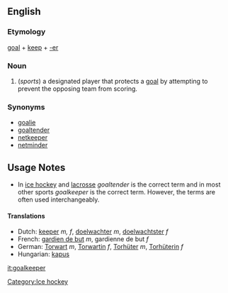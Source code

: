 ==English==
===Etymology===
[[goal]] + [[keep]] + [[-er]]

===Noun===
# (''sports'') a designated player that protects a [[goal]] by attempting to prevent the opposing team from scoring.

===Synonyms===
*[[goalie]]
*[[goaltender]]
*[[netkeeper]]
*[[netminder]]

==Usage Notes==
*In [[ice hockey]] and [[lacrosse]] ''goaltender'' is the correct term and in most other sports ''goalkeeper'' is the correct term. However, the terms are often used interchangeably.

====Translations====
*Dutch: [[keeper]] ''m, f'', [[doelwachter]] ''m'', [[doelwachtster]] ''f''
*French: [[gardien de but]] ''m'', gardienne de but ''f''
*German: [[Torwart]] ''m'', [[Torwartin]] ''f'', [[Torhüter]] ''m'', [[Torhüterin]] ''f''
*Hungarian: [[kapus]]

[[Category:Ice hockey]]
[[it:goalkeeper]]